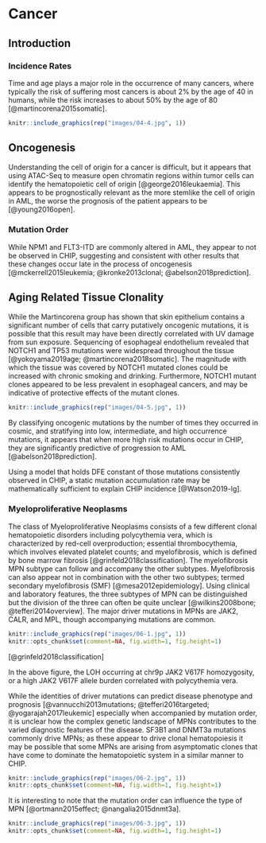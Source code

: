 # Cancer {#cancer}

## Introduction
### Incidence Rates
Time and age plays a major role in the occurrence of many cancers, where typically the risk of suffering most cancers is about 2% by the age of 40 in humans, while the risk increases to about 50% by the age of 80 [@martincorena2015somatic].
```r
knitr::include_graphics(rep("images/04-4.jpg", 1))
```

## Oncogenesis
Understanding the cell of origin for a cancer is difficult, but it appears that using ATAC-Seq to measure open chromatin regions within tumor cells can identify the hematopoietic cell of origin [@george2016leukaemia]. This appears to be prognostically relevant as the more stemlike the cell of origin in AML, the worse the prognosis of the patient appears to be [@young2016open].

### Mutation Order
While NPM1 and FLT3-ITD are commonly altered in AML, they appear to not be observed in CHIP, suggesting and consistent with other results that these changes occur late in the process of oncogenesis [@mckerrell2015leukemia; @kronke2013clonal; @abelson2018prediction].

## Aging Related Tissue Clonality
While the Martincorena group has shown that skin epithelium contains a significant number of cells that carry putatively oncogenic mutations, it is possible that this result may have been directly correlated with UV damage from sun exposure. Sequencing of esophageal endothelium revealed that NOTCH1 and TP53 mutations were widespread throughout the tissue [@yokoyama2019age; @martincorena2018somatic]. The magnitude with which the tissue was covered by NOTCH1 mutated clones could be increased with chronic smoking and drinking. Furthermore, NOTCH1 mutant clones appeared to be less prevalent in esophageal cancers, and may be indicative of protective effects of the mutant clones.
```r
knitr::include_graphics(rep("images/04-5.jpg", 1))
```

By classifying oncogenic mutations by the number of times they occurred in cosmic, and stratifying into low, intermediate, and high occurrence mutations, it appears that when more high risk mutations occur in CHIP, they are significantly predictive of progression to AML [@abelson2018prediction].

Using a model that holds DFE constant of those mutations consistently observed in CHIP, a static mutation accumulation rate may be mathematically sufficient to explain CHIP incidence [@Watson2019-lg].

### Myeloproliferative Neoplasms
The class of Myeloproliferative Neoplasms consists of a few different clonal hematopoietic disorders including polycythemia vera, which is characterized by red-cell overproduction; essential thrombocythemia, which involves elevated platelet counts; and myelofibrosis, which is defined by bone marrow fibrosis [@grinfeld2018classification]. The myelofibrosis MPN subtype can follow and accompany the other subtypes. Myelofibrosis can also appear not in combination with the other two subtypes; termed secondary myelofibrosis (SMF) [@mesa2012epidemiology]. Using clinical and laboratory features, the three subtypes of MPN can be distinguished but the division of the three can often be quite unclear [@wilkins2008bone; @tefferi2014overview]. The major driver mutations in MPNs are JAK2, CALR, and MPL, though accompanying mutations are common.
```r
knitr::include_graphics(rep("images/06-1.jpg", 1))          
knitr::opts_chunk$set(comment=NA, fig.width=1, fig.height=1)
```                                                         
[@grinfeld2018classification]  

In the above figure, the LOH occurring at chr9p JAK2 V617F homozygosity, or a high JAK2 V617F allele burden correlated with polycythemia vera.  

While the identities of driver mutations can predict disease phenotype and prognosis [@vannucchi2013mutations; @tefferi2016targeted; @yogarajah2017leukemic] especially when accompanied by mutation order, it is unclear how the complex genetic landscape of MPNs contributes to the varied diagnostic features of the disease. SF3B1 and DNMT3a mutations commonly drive MPNs; as these appear to drive clonal hematopoiesis it may be possible that some MPNs are arising from asymptomatic clones that have come to dominate the hematopoietic system in a similar manner to CHIP.
```r
knitr::include_graphics(rep("images/06-2.jpg", 1))          
knitr::opts_chunk$set(comment=NA, fig.width=1, fig.height=1)
```                                                         

It is interesting to note that the mutation order can influence the type of MPN [@ortmann2015effect; @nangalia2015dnmt3a].
```r
knitr::include_graphics(rep("images/06-3.jpg", 1))          
knitr::opts_chunk$set(comment=NA, fig.width=1, fig.height=1)
```                                                         


